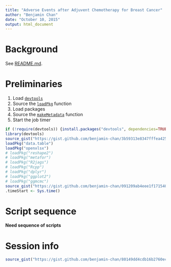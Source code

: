 ```yaml
---
title: "Adverse Events after Adjuvent Chemotherapy for Breast Cancer"
author: "Benjamin Chan"
date: "October 10, 2015"
output: html_document
---
```


# Background

See [README.md](https://github.com/benjamin-chan/AEAfterBreastCaACT).


# Preliminaries

1. Load [`devtools`](https://github.com/hadley/devtools)
1. Source the [`loadPkg`](https://gist.github.com/benjamin-chan/3b59313e8347fffea425) function
1. Load packages
1. Source the [`makeMetadata`](https://gist.github.com/benjamin-chan/091209ab4eee1f171540) function
1. Start the job timer

```r
if (!require(devtools)) {install.packages("devtools", dependencies=TRUE)}
library(devtools)
source_gist("https://gist.github.com/benjamin-chan/3b59313e8347fffea425")
loadPkg("data.table")
loadPkg("openxlsx")
# loadPkg("reshape2")
# loadPkg("metafor")
# loadPkg("R2jags")
# loadPkg("Rcpp")
# loadPkg("dplyr")
# loadPkg("ggplot2")
# loadPkg("ggmcmc")
source_gist("https://gist.github.com/benjamin-chan/091209ab4eee1f171540")
.timeStart <- Sys.time()
```


# Script sequence

**Need sequence of scripts**


# Session info

```r
source_gist("https://gist.github.com/benjamin-chan/80149dd4cdb16b2760ec")
```
